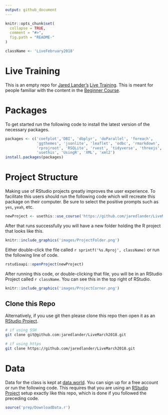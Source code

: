 ```yaml
---
output: github_document
---
```


<!-- README.md is generated from README.Rmd. Please edit that file -->

```r
knitr::opts_chunk$set(
  collapse = TRUE,
  comment = "#>",
  fig.path = "README-"
)
```

```r
className <- 'LiveFebruary2018'
```

# Live Training

This is an empty repo for [Jared Lander's](https://www.jaredlander.com) [Live Training](https://www.safaribooksonline.com/live-training/courses/medium-r-programming-beyond-the-basics/0636920158622/). This is meant for people familiar with the content in the [Beginner Course](https://www.safaribooksonline.com/live-training/courses/beginning-r-programming/0636920144847/).

# Packages

To get started run the following code to install the latest version of the necessary packages.

```r
packages <- c('coefplot','DBI', 'dbplyr', 'doParallel', 'foreach', 
              'ggthemes', 'jsonlite', 'leaflet', 'odbc', 'rmarkdown', 
              'rprojroot', 'RSQLite', 'rvest', 'tidyverse', 'threejs', 
              'usethis', 'UsingR', 'XML', 'xml2')
install.packages(packages)
```

# Project Structure

Making use of RStudio projects greatly improves the user experience. To facilitate this users should run the following code which will recreate this package on their computer. Be sure to select the positive prompts such as `yes`, `yeah`, etc.

```r
newProject <- usethis::use_course('https://github.com/jaredlander/LiveMarch2018/archive/master.zip')
```

After that runs successfully you will have a new folder holding the R project that looks like this.

```r
knitr::include_graphics('images/ProjectFolder.png')
```

Either double-click the file called `r sprintf('%s.Rproj', className)` or run the following line of code.

```r
rstudioapi::openProject(newProject)
```

After running this code, or double-clicking that file, you will be in an RStudio Project called `r className`. You can see this in the top right of RStudio.

```r
knitr::include_graphics('images/ProjectCorner.png')
```

## Clone this Repo

Alternatively, if you use git then please clone this repo then open it as an [RStudio Project](https://support.rstudio.com/hc/en-us/articles/200526207-Using-Projects).

```sh
# if using SSH
git clone git@github.com:jaredlander/LiveMarch2018.git

# if using https
git clone https://github.com/jaredlander/LiveMarch2018.git
```

# Data

Data for the class is kept at [data.world](https://data.world/landeranalytics/training). You can sign up for a free account or run the following code. This requires that you are using an [RStudio Project](https://support.rstudio.com/hc/en-us/articles/200526207-Using-Projects) setup exactly like this repo, which is done if you followed the preceding code.

```r
source('prep/DownloadData.r')
```
